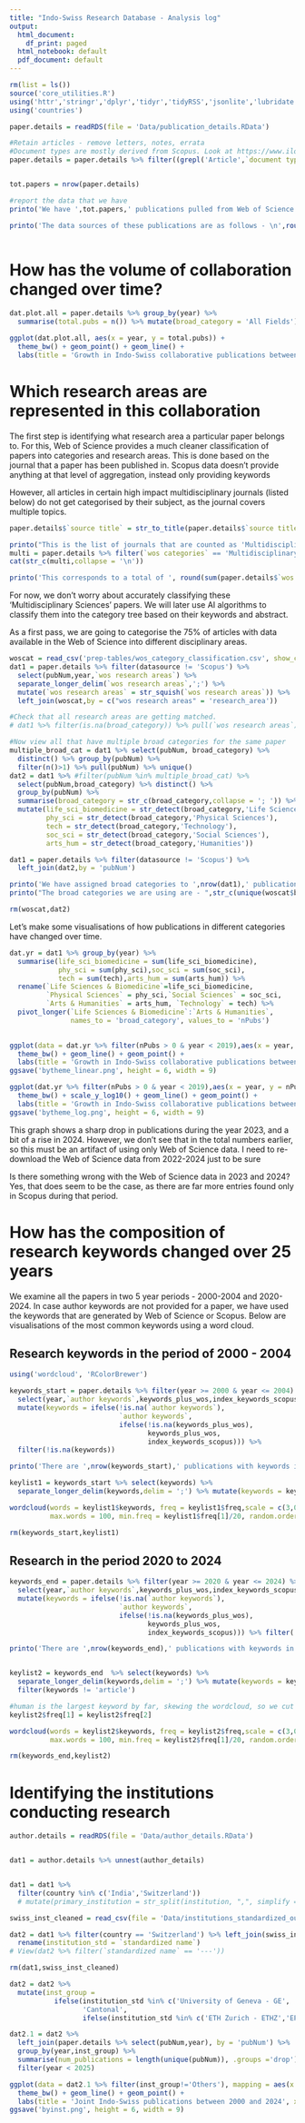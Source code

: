```yaml
---
title: "Indo-Swiss Research Database - Analysis log"
output:
  html_document:
    df_print: paged
  html_notebook: default
  pdf_document: default
---
```



```r
rm(list = ls())
source('core_utilities.R')
using('httr','stringr','dplyr','tidyr','tidyRSS','jsonlite','lubridate','ggplot2','readxl','readr','purrr','knitr','tibble')
using('countries')

paper.details = readRDS(file = 'Data/publication_details.RData')

#Retain articles - remove letters, notes, errata
#Document types are mostly derived from Scopus. Look at https://www.ilovephd.com/list-of-document-types-covered-in-scopus/ - for details of what they refer to
paper.details = paper.details %>% filter((grepl('Article',`document type`) | `document type` %in% c('Book','Book chapter', 'Conference paper','Data paper','Editorial Material; Book Chapter','Proceedings Paper', 'Review', 'Short survey')) & !grepl('Retract', `document type`))


tot.papers = nrow(paper.details)

#report the data that we have
printo('We have ',tot.papers,' publications pulled from Web of Science and Scopus in our analysis.')

printo('The data sources of these publications are as follows - \n',round(sum(paper.details$datasource == 'Both')/tot.papers*100),"% available in both databases,\n",round(sum(paper.details$datasource == 'Scopus')/tot.papers*100),"% available only from Scopus,\n",round(sum(paper.details$datasource == 'WoS')/tot.papers*100),"% available only from Web of Science.\n")



```


# How has the volume of collaboration changed over time?

```r

dat.plot.all = paper.details %>% group_by(year) %>%
  summarise(total.pubs = n()) %>% mutate(broad_category = 'All Fields') %>% filter(year <= 2024)

ggplot(dat.plot.all, aes(x = year, y = total.pubs)) +
  theme_bw() + geom_point() + geom_line() +
  labs(title = 'Growth in Indo-Swiss collaborative publications between 2000 and 2024',subtitle = 'Across all research fields', x = 'Year', y = 'Number of Publications')

```



# Which research areas are represented in this collaboration

The first step is identifying what research area a particular paper belongs to. For this, Web of Science provides a much cleaner classification of papers into categories and research areas. This is done based on the journal that a paper has been published in. Scopus data doesn't provide anything at that level of aggregation, instead only providing keywords

However, all articles in certain high impact multidisciplinary journals (listed below) do not get categorised by their subject, as the journal covers multiple topics.

```r

paper.details$`source title` = str_to_title(paper.details$`source title`)

printo("This is the list of journals that are counted as 'Multidisciplinary Sciences' according to the Web of Science classification")
multi = paper.details %>% filter(`wos categories` == 'Multidisciplinary Sciences') %>% select(`source title`) %>% pull() %>% str_to_title() %>% unique()  %>% sort()
cat(str_c(multi,collapse = '\n'))

printo('This corresponds to a total of ', round(sum(paper.details$`wos categories` == 'Multidisciplinary Sciences', na.rm= T)/tot.papers*100),"% of the papers in our database")

```

For now, we don't worry about accurately classifying these 'Multidisciplinary Sciences' papers. We will later use AI algorithms to classify them into the category tree based on their keywords and abstract.

As a first pass, we are going to categorise the 75% of articles with data available in the Web of Science into different disciplinary areas.

```r

woscat = read_csv('prep-tables/wos_category_classification.csv', show_col_types = F)
dat1 = paper.details %>% filter(datasource != 'Scopus') %>% 
  select(pubNum,year,`wos research areas`) %>%
  separate_longer_delim(`wos research areas`,';') %>%
  mutate(`wos research areas` = str_squish(`wos research areas`)) %>%
  left_join(woscat,by = c("wos research areas" = 'research_area'))

#Check that all research areas are getting matched.
# dat1 %>% filter(is.na(broad_category)) %>% pull(`wos research areas`) %>% unique()

#Now view all that have multiple broad categories for the same paper
multiple_broad_cat = dat1 %>% select(pubNum, broad_category) %>% 
  distinct() %>% group_by(pubNum) %>%
  filter(n()>1) %>% pull(pubNum) %>% unique()
dat2 = dat1 %>% #filter(pubNum %in% multiple_broad_cat) %>% 
  select(pubNum,broad_category) %>% distinct() %>%
  group_by(pubNum) %>% 
  summarise(broad_category = str_c(broad_category,collapse = '; ')) %>%
  mutate(life_sci_biomedicine = str_detect(broad_category,'Life Sciences'),
         phy_sci = str_detect(broad_category,'Physical Sciences'),
         tech = str_detect(broad_category,'Technology'),
         soc_sci = str_detect(broad_category,'Social Sciences'),
         arts_hum = str_detect(broad_category,'Humanities'))

dat1 = paper.details %>% filter(datasource != 'Scopus') %>%
  left_join(dat2,by = 'pubNum')

printo('We have assigned broad categories to ',nrow(dat1),' publications based on the Web of Science categorisation.') 
printo("The broad categories we are using are - ",str_c(unique(woscat$broad_category),collapse = ', '),". These have been provided by the Web of Science, from the ", length(unique(woscat$research_area)), " research areas represented in their database.")

rm(woscat,dat2)

```

Let's make some visualisations of how publications in different categories have changed over time.

```r

dat.yr = dat1 %>% group_by(year) %>%
  summarise(life_sci_biomedicine = sum(life_sci_biomedicine),
            phy_sci = sum(phy_sci),soc_sci = sum(soc_sci),
            tech = sum(tech),arts_hum = sum(arts_hum)) %>%
  rename(`Life Sciences & Biomedicine`=life_sci_biomedicine,
         `Physical Sciences` = phy_sci,`Social Sciences` = soc_sci,
         `Arts & Humanities` = arts_hum, `Technology` = tech) %>%
  pivot_longer(`Life Sciences & Biomedicine`:`Arts & Humanities`,
               names_to = 'broad_category', values_to = 'nPubs')
  

ggplot(data = dat.yr %>% filter(nPubs > 0 & year < 2019),aes(x = year, y = nPubs, color = broad_category)) +
  theme_bw() + geom_line() + geom_point() +
  labs(title = 'Growth in Indo-Swiss collaborative publications between 2000 and 2019', x = 'Year', y = 'Number of Publications')
ggsave('bytheme_linear.png', height = 6, width = 9)

ggplot(dat.yr %>% filter(nPubs > 0 & year < 2019),aes(x = year, y = nPubs, color = broad_category)) +
  theme_bw() + scale_y_log10() + geom_line() + geom_point() +
  labs(title = 'Growth in Indo-Swiss collaborative publications between 2000 and 2019', x = 'Year', y = 'Number of Publications (log transformed)')
ggsave('bytheme_log.png', height = 6, width = 9)

```

This graph shows a sharp drop in publications during the year 2023, and a bit of a rise in 2024. However, we don't see that in the total numbers earlier, so this must be an artifact of using only Web of Science data. I need to re-download the Web of Science data from 2022-2024 just to be sure

<!-- Is it an effect of the pandemic? [Kim 2024](https://www.escienceediting.org/journal/view.php?number=340) found a marked increase in publications during 2020 and 2021, with a decline after. -->

Is there something wrong with the Web of Science data in 2023 and 2024? Yes, that does seem to be the case, as there are far more entries found only in Scopus during that period. 

# How has the composition of research keywords changed over 25 years

We examine all the papers in two 5 year periods - 2000-2004 and 2020-2024. In case author keywords are not provided for a paper, we have used the keywords that are generated by Web of Science or Scopus. Below are visualisations of the most common keywords using a word cloud.

## Research keywords in the period of 2000 - 2004

```r
using('wordcloud', 'RColorBrewer')

keywords_start = paper.details %>% filter(year >= 2000 & year <= 2004) %>%
  select(year,`author keywords`,keywords_plus_wos,index_keywords_scopus) %>%
  mutate(keywords = ifelse(!is.na(`author keywords`), 
                           `author keywords`,
                           ifelse(!is.na(keywords_plus_wos), 
                                  keywords_plus_wos,
                                  index_keywords_scopus))) %>%
  filter(!is.na(keywords))

printo('There are ',nrow(keywords_start),' publications with keywords in the 5 year period between 2000 and 2004')

keylist1 = keywords_start %>% select(keywords) %>%
  separate_longer_delim(keywords,delim = ';') %>% mutate(keywords = keywords %>% str_squish() %>% str_to_lower()) %>% group_by(keywords) %>% summarise(freq = n()) %>% arrange(desc(freq))

wordcloud(words = keylist1$keywords, freq = keylist1$freq,scale = c(3,0.5),
          max.words = 100, min.freq = keylist1$freq[1]/20, random.order = FALSE, rot.per = 0.35,         colors = brewer.pal(8, "Dark2"))

rm(keywords_start,keylist1)

```

## Research in the period 2020 to 2024


```r

keywords_end = paper.details %>% filter(year >= 2020 & year <= 2024) %>%
  select(year,`author keywords`,keywords_plus_wos,index_keywords_scopus) %>%
  mutate(keywords = ifelse(!is.na(`author keywords`), 
                           `author keywords`,
                           ifelse(!is.na(keywords_plus_wos), 
                                  keywords_plus_wos,
                                  index_keywords_scopus))) %>% filter(!is.na(keywords))

printo('There are ',nrow(keywords_end),' publications with keywords in the 5 year period between 2020 and 2024')


keylist2 = keywords_end  %>% select(keywords) %>%
  separate_longer_delim(keywords,delim = ';') %>% mutate(keywords = keywords %>% str_squish() %>% str_to_lower() %>% str_replace('^humans','human')) %>% group_by(keywords) %>% summarise(freq = (n())) %>% arrange(desc(freq)) %>%
  filter(keywords != 'article')

#human is the largest keyword by far, skewing the wordcloud, so we cut it down
keylist2$freq[1] = keylist2$freq[2]

wordcloud(words = keylist2$keywords, freq = keylist2$freq,scale = c(3,0.5),
          max.words = 100, min.freq = keylist2$freq[1]/20, random.order = FALSE, rot.per = 0.35,         colors = brewer.pal(8, "Dark2"))

rm(keywords_end,keylist2)

```

# Identifying the institutions conducting research

```r

author.details = readRDS(file = 'Data/author_details.RData')


dat1 = author.details %>% unnest(author_details) 


dat1 = dat1 %>% 
  filter(country %in% c('India','Switzerland'))
  # mutate(primary_institution = str_split(institution, ",", simplify = TRUE)[,1] %>% str_to_lower())

swiss_inst_cleaned = read_csv(file = 'Data/institutions_standardized_output_swiss.csv', show_col_types = F) %>% select(-nPapers,-nAuth) #%>% rename(primary_institution = institution)

dat2 = dat1 %>% filter(country == 'Switzerland') %>% left_join(swiss_inst_cleaned, by = join_by(datasource, institution, country)) %>%
  rename(institution_std = `standardized name`)
# View(dat2 %>% filter(`standardized name` == '---'))

rm(dat1,swiss_inst_cleaned)

```


```r

dat2 = dat2 %>% 
  mutate(inst_group = 
           ifelse(institution_std %in% c('University of Geneva - GE', 'University of Applied Sciences and Arts Western Switzerland - HES-SO', 'University of Berne - BE', 'University of Zurich - ZH', 'University of Basel - BS','University of Fribourg - FR', 'University of Lausanne - LA', 'University of Neuchatel - NE','University of Lucerne - LU','Università della Svizzera italiana - USI','University Hospital Basel - BS'),
                  'Cantonal', 
                  ifelse(institution_std %in% c('ETH Zurich - ETHZ','EPF Lausanne - EPFL'), 'ETH','Others')))

dat2.1 = dat2 %>% 
  left_join(paper.details %>% select(pubNum,year), by = 'pubNum') %>%
  group_by(year,inst_group) %>%
  summarise(num_publications = length(unique(pubNum)), .groups ='drop') %>%
  filter(year < 2025)

ggplot(data = dat2.1 %>% filter(inst_group!='Others'), mapping = aes(x = year, y = num_publications, color = inst_group)) +
  theme_bw() + geom_line() + geom_point() +
  labs(title = 'Joint Indo-Swiss publications between 2000 and 2024', x = 'Year', y = 'Number of Publications')
ggsave('byinst.png', height = 6, width = 9)

```


